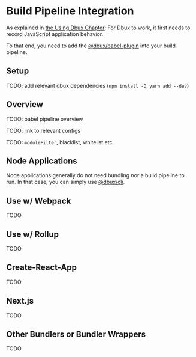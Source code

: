 # Build Pipeline Integration

As explained in [the Using Dbux Chapter](../using-dbux/overview#run-application-w-dbux-enabled): For Dbux to work, it first needs to record JavaScript application behavior.

To that end, you need to add the [@dbux/babel-plugin](./dbux-babel-plugin) into your build pipeline.

<TOC toc={toc} />


## Setup

TODO: add relevant dbux dependencies (`npm install -D`, `yarn add --dev`)

## Overview

TODO: babel pipeline overview

TODO: link to relevant configs

TODO: `moduleFilter`, blacklist, whitelist etc.


## Node Applications

Node applications generally do not need bundling nor a build pipeline to run. In that case, you can simply use [@dbux/cli](./dbux-cli).


## Use w/ Webpack

TODO

## Use w/ Rollup

TODO

## Create-React-App

TODO

## Next.js

TODO

## Other Bundlers or Bundler Wrappers

TODO
